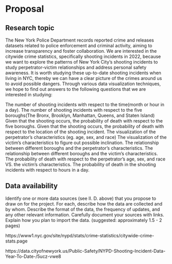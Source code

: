 # Proposal

## Research topic

The New York Police Department records reported crime and releases datasets related to police enforcement and criminal activity, aiming to increase transparency and foster collaboration. We are interested in the citywide crime statistics, specifically shooting incidents in 2022, because we want to explore the patterns of New York City’s shooting incidents to study perpetrator-victim relationships and address personal safety awareness. It is worth studying these up-to-date shooting incidents when living in NYC, thereby we can have a clear picture of the crimes around us to avoid possible dangers. Through various data visualization techniques, we hope to find out answers to the following questions that we are interested in studying:

The number of shooting incidents with respect to the time(month or hour in a day).
The number of shooting incidents with respect to the five boroughs(The Bronx, Brooklyn, Manhattan, Queens, and Staten Island)
Given that the shooting occurs, the probability of death with respect to the five boroughs.
Given that the shooting occurs, the probability of death with respect to the location of the shooting incident.
The visualization of the perpetrator’s characteristics (eg. age,  sex, and race) 
The visualization of the victim’s characteristics to figure out possible inclination.
The relationship between different boroughs and the perpetrator’s characteristics.
The relationship between different boroughs and the victim’s characteristics.
The probability of death with respect to the perpetrator’s age, sex, and race VS. the victim’s characteristics.
The probability of death in the shooting incidents with respect to hours in a day.
 
 


## Data availability

Identify one or more data sources (see II. D. above) that you propose to draw on for the project. For each, describe how the data are collected and by whom. Describe the format of the data, the frequency of updates, and any other relevant information. Carefully document your sources with links. Explain how you plan to import the data.
(suggested: approximately 1.5 - 2 pages)

https://www1.nyc.gov/site/nypd/stats/crime-statistics/citywide-crime-stats.page

https://data.cityofnewyork.us/Public-Safety/NYPD-Shooting-Incident-Data-Year-To-Date-/5ucz-vwe8
